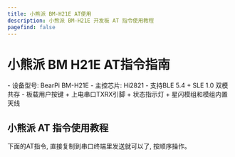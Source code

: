 ```yaml
---
title: 小熊派 BM-H21E AT使用
description: 小熊派 BM-H21E 开发板 AT 指令使用教程
pagefind: false
---
```


# 小熊派 BM H21E AT指令指南

<Card title="设备信息" icon="information">
  - 设备型号: BearPi BM-H21E
  - 主控芯片: Hi2821
  - 支持BLE 5.4 + SLE 1.0 双模共存
  - 板载用户按键 + 上电串口TXRX引脚 + 状态指示灯 + 星闪模组和模组内置天线
</Card>

## 小熊派 AT 指令使用教程

<Aside type="note" title="提示">下面的AT指令, 直接复制到串口终端里发送就可以了, 按顺序操作。</Aside>

<Tabs>
  <TabItem label="小熊派 AT(服务端)">




  </TabItem>

  <TabItem label="小熊派 AT(客户端1)">




  </TabItem>

  <TabItem label="小熊派 AT(客户端2)">




  </TabItem>
</Tabs>
